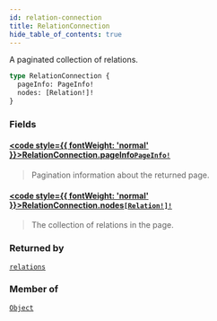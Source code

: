 ```yaml
---
id: relation-connection
title: RelationConnection
hide_table_of_contents: true
---
```








A paginated collection of relations.

```graphql
type RelationConnection {
  pageInfo: PageInfo!
  nodes: [Relation!]!
}
```


### Fields

#### [<code style={{ fontWeight: 'normal' }}>RelationConnection.<b>pageInfo</b></code>](#)<Bullet />[`PageInfo!`](/docs/directory-api-reference/schema/common/objects/page-info) <Badge class="secondary" text="non-null"/> <Badge class="secondary" text="object"/> <Badge class="secondary" text="common"/>
> Pagination information about the returned page.
> 

#### [<code style={{ fontWeight: 'normal' }}>RelationConnection.<b>nodes</b></code>](#)<Bullet />[`[Relation!]!`](/docs/directory-api-reference/schema/relations/objects/relation) <Badge class="secondary" text="non-null"/> <Badge class="secondary" text="object"/> <Badge class="secondary" text="relations"/>
> The collection of relations in the page.
> 



### Returned by

[`relations`](/docs/directory-api-reference/schema/relations/queries/relations)  <Badge class="secondary" text="query"/>

### Member of

[`Object`](/docs/directory-api-reference/schema/objects/objects/object)  <Badge class="secondary" text="object"/>



